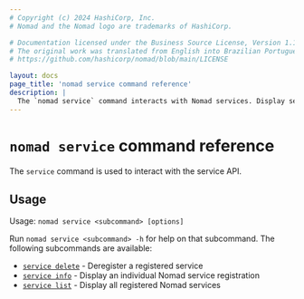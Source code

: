 ```yaml
---
# Copyright (c) 2024 HashiCorp, Inc.
# Nomad and the Nomad logo are trademarks of HashiCorp.

# Documentation licensed under the Business Source License, Version 1.1.
# The original work was translated from English into Brazilian Portuguese.
# https://github.com/hashicorp/nomad/blob/main/LICENSE

layout: docs
page_title: 'nomad service command reference'
description: |
  The `nomad service` command interacts with Nomad services. Display service  information and delete a registered service.
---
```


# `nomad service` command reference

The `service` command is used to interact with the service API.

## Usage

Usage: `nomad service <subcommand> [options]`

Run `nomad service <subcommand> -h` for help on that subcommand. The following
subcommands are available:

- [`service delete`][servicedelete] - Deregister a registered service
- [`service info`][serviceinfo] - Display an individual Nomad service registration
- [`service list`][servicelist] - Display all registered Nomad services

[servicedelete]: /nomad/commands/service/delete
[serviceinfo]: /nomad/commands/service/info
[servicelist]: /nomad/commands/service/list
